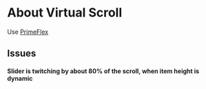 # About Virtual Scroll

Use [PrimeFlex](https://primeflex.org/installation)

## Issues

#### Slider is twitching by about 80% of the scroll, when item height is dynamic


